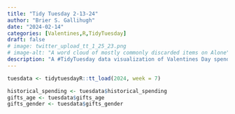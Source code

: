 ```yaml
---
title: "Tidy Tuesday 2-13-24"
author: "Brier S. Gallihugh"
date: "2024-02-14"
categories: [Valentines,R,TidyTuesday]
draft: false
# image: twitter_upload_tt_1_25_23.png
# image-alt: "A word cloud of mostly commonly discarded items on Alone"
description: "A #TidyTuesday data visualization of Valentines Day spending data for 2010-2022"
---
```


```r
tuesdata <- tidytuesdayR::tt_load(2024, week = 7)

historical_spending <- tuesdata$historical_spending
gifts_age <- tuesdata$gifts_age
gifts_gender <- tuesdata$gifts_gender
```



